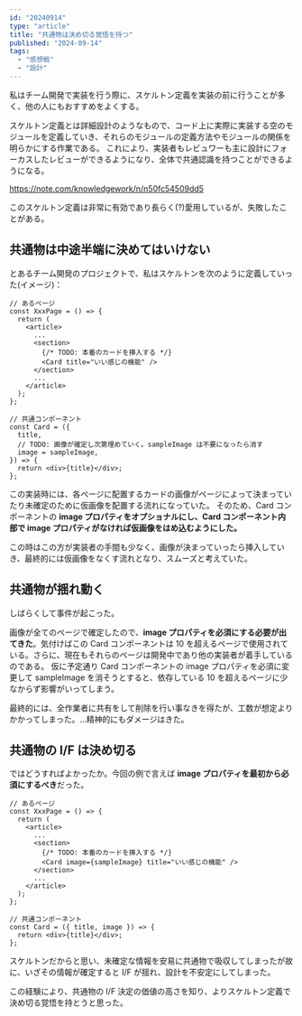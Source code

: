 ```yaml
---
id: "20240914"
type: "article"
title: "共通物は決め切る覚悟を持つ"
published: "2024-09-14"
tags:
  - "感想戦"
  - "設計"
---
```


私はチーム開発で実装を行う際に、スケルトン定義を実装の前に行うことが多く、他の人にもおすすめをよくする。

スケルトン定義とは詳細設計のようなもので、コード上に実際に実装する空のモジュールを定義していき、それらのモジュールの定義方法やモジュールの関係を明らかにする作業である。
これにより、実装者もレビュワーも主に設計にフォーカスしたレビューができるようになり、全体で共通認識を持つことができるようになる。

https://note.com/knowledgework/n/n50fc54509dd5

このスケルトン定義は非常に有効であり長らく(?)愛用しているが、失敗したことがある。

## 共通物は中途半端に決めてはいけない

とあるチーム開発のプロジェクトで、私はスケルトンを次のように定義していった(イメージ)：

```tsx
// あるページ
const XxxPage = () => {
  return (
    <article>
      ...
      <section>
        {/* TODO: 本番のカードを挿入する */}
        <Card title="いい感じの機能" />
      </section>
      ...
    </article>
  );
};

// 共通コンポーネント
const Card = ({
  title,
  // TODO: 画像が確定し次第埋めていく。sampleImage は不要になったら消す
  image = sampleImage,
}) => {
  return <div>{title}</div>;
};
```

この実装時には、各ページに配置するカードの画像がページによって決まっていたり未確定のために仮画像を配置する流れになっていた。
そのため、Card コンポーネントの **image プロパティをオプショナルにし、Card コンポーネント内部で image プロパティがなければ仮画像をはめ込むようにした。**

この時はこの方が実装者の手間も少なく、画像が決まっていったら挿入していき、最終的には仮画像をなくす流れとなり、スムーズと考えていた。

## 共通物が揺れ動く

しばらくして事件が起こった。

画像が全てのページで確定したので、**image プロパティを必須にする必要が出てきた**。気付けばこの Card コンポーネントは 10 を超えるページで使用されている。さらに、現在もそれらのページは開発中であり他の実装者が着手しているのである。
仮に予定通り Card コンポーネントの image プロパティを必須に変更して sampleImage を消そうとすると、依存している 10 を超えるページに少なからず影響がいってしまう。

最終的には、全作業者に共有をして削除を行い事なきを得たが、工数が想定よりかかってしまった。…精神的にもダメージはきた。

## 共通物の I/F は決め切る

ではどうすればよかったか。今回の例で言えば **image プロパティを最初から必須にするべき**だった。

```tsx
// あるページ
const XxxPage = () => {
  return (
    <article>
      ...
      <section>
        {/* TODO: 本番のカードを挿入する */}
        <Card image={sampleImage} title="いい感じの機能" />
      </section>
      ...
    </article>
  );
};

// 共通コンポーネント
const Card = ({ title, image }) => {
  return <div>{title}</div>;
};
```

スケルトンだからと思い、未確定な情報を安易に共通物で吸収してしまったが故に、いざその情報が確定すると I/F が揺れ、設計を不安定にしてしまった。

この経験により、共通物の I/F 決定の価値の高さを知り、よりスケルトン定義で決め切る覚悟を持とうと思った。
